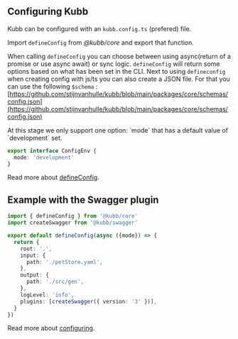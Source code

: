 
## Configuring Kubb

Kubb can be configured with an `kubb.config.ts` (prefered) file.

Import `defineConfig` from *@kubb/core* and export that function.

When calling `defineConfig` you can choose between using async(return of a promise or use async await) or sync logic. `defineConfig` will return some options based on what has been set in the CLI. 
Next to using `defineconfig` when creating config with js/ts you can also create a JSON file. For that you can use the following `$schema` : [https://github.com/stijnvanhulle/kubb/blob/main/packages/core/schemas/config.json](https://github.com/stijnvanhulle/kubb/blob/main/packages/core/schemas/config.json)


<Callout type="warning">
 At this stage we only support one option: `mode` that has a default value of `development` set.
</Callout>

```typescript
export interface ConfigEnv {
  mode: 'development'
}
```
Read more about [defineConfig](/docs/usage/core).

## Example with the Swagger plugin

```typescript filename="kubb.config.ts" copy
import { defineConfig } from '@kubb/core'
import createSwagger from '@kubb/swagger'

export default defineConfig(async ({mode}) => {
  return {
    root: '.',
    input: {
      path: './petStore.yaml',
    },
    output: {
      path: './src/gen',
    },
    logLevel: 'info',
    plugins: [createSwagger({ version: '3' })],
  }
})
```

Read more about [configuring](/docs/configuration/options).